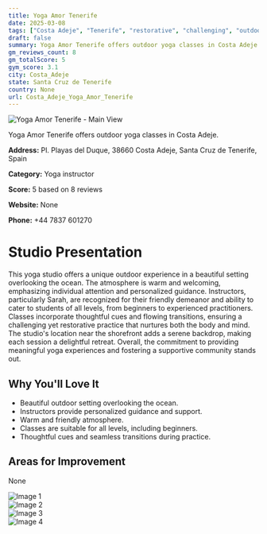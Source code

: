 ```yaml
---
title: Yoga Amor Tenerife
date: 2025-03-08
tags: ["Costa Adeje", "Tenerife", "restorative", "challenging", "outdoor", "supportive", "Costa Adeje"]  
draft: false
summary: Yoga Amor Tenerife offers outdoor yoga classes in Costa Adeje.
gm_reviews_count: 8
gm_totalScore: 5
gym_score: 3.1
city: Costa_Adeje
state: Santa Cruz de Tenerife
country: None
url: Costa_Adeje_Yoga_Amor_Tenerife
---
```


<div className="aspect-[16/9] relative my-8">
  <img 
    src="https://lh5.googleusercontent.com/p/AF1QipPtfgZx1LYVodJvBNV-06qP_-ElZTU3sAYVp177=w1920-h1080-k-no"
    alt="Yoga Amor Tenerife - Main View"
    className="object-cover absolute inset-0 w-full h-full rounded-lg"
  />
</div>

Yoga Amor Tenerife offers outdoor yoga classes in Costa Adeje.

**Address:** Pl. Playas del Duque, 38660 Costa Adeje, Santa Cruz de Tenerife, Spain

**Category:** Yoga instructor

**Score:** 5 based on 8 reviews

**Website:** None

**Phone:** +44 7837 601270

# Studio Presentation

This yoga studio offers a unique outdoor experience in a beautiful setting overlooking the ocean. The atmosphere is warm and welcoming, emphasizing individual attention and personalized guidance. Instructors, particularly Sarah, are recognized for their friendly demeanor and ability to cater to students of all levels, from beginners to experienced practitioners. Classes incorporate thoughtful cues and flowing transitions, ensuring a challenging yet restorative practice that nurtures both the body and mind. The studio's location near the shorefront adds a serene backdrop, making each session a delightful retreat. Overall, the commitment to providing meaningful yoga experiences and fostering a supportive community stands out.

## Why You'll Love It

- Beautiful outdoor setting overlooking the ocean.
- Instructors provide personalized guidance and support.
- Warm and friendly atmosphere.
- Classes are suitable for all levels, including beginners.
- Thoughtful cues and seamless transitions during practice.

## Areas for Improvement

None

<div className="grid grid-cols-1 xl:grid-cols-2 gap-4 my-8">
<div className="aspect-[4/3] relative"><img src="https://lh5.googleusercontent.com/p/AF1QipOpdUU9CVKtK80p0goJbwsOx29LS7erR6OVrWh2=w1920-h1080-k-no" alt="Image 1" className="object-cover absolute inset-0 w-full h-full rounded-lg" /></div>
<div className="aspect-[4/3] relative"><img src="https://lh5.googleusercontent.com/p/AF1QipON4QdUX_bjSbPwB66rYIXGk59yjJagHSHWJWBH=w1920-h1080-k-no" alt="Image 2" className="object-cover absolute inset-0 w-full h-full rounded-lg" /></div>
<div className="aspect-[4/3] relative"><img src="https://lh5.googleusercontent.com/p/AF1QipO0Kr64zcsCqj7l6qnbHVpiy4oTglDOyDYiCZB9=w1920-h1080-k-no" alt="Image 3" className="object-cover absolute inset-0 w-full h-full rounded-lg" /></div>
<div className="aspect-[4/3] relative"><img src="https://lh5.googleusercontent.com/p/AF1QipOcwDRWESVKOIDWUrg9nNhkl4751kL1_PGH6ZgO=w1920-h1080-k-no" alt="Image 4" className="object-cover absolute inset-0 w-full h-full rounded-lg" /></div>
</div>
